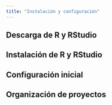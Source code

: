 ```yaml
---
title: "Instalación y configuración"
---
```


## Descarga de R y RStudio

## Instalación de R y RStudio

## Configuración inicial

## Organización de proyectos
